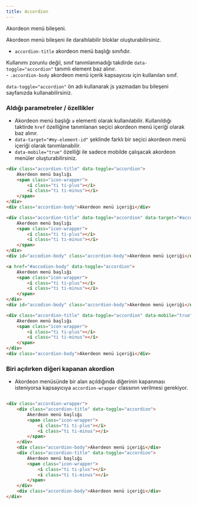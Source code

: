 ```yaml
---
title: Accordion
---
```

Akordeon menü bileşeni.

Akordeon menü bileşeni ile daraltılabilir bloklar oluşturabilirsiniz.

- <code>accordion-title</code> akordeon menü başlığı sınıfıdır.
<div class="fst-italic">
    Kullanımı zorunlu değil, sınıf tanımlanmadığı takdirde <code>data-toggle="accordion"</code> tanımlı element baz alınır.
</div>
- <code>.accordion-body</code> akordeon menü içerik kapsayıcısı için kullanılan sınıf.

<code>data-toggle="accordion"</code> ön adı kullanarak js yazmadan bu bileşeni sayfanızda kullanabilirsiniz.

### Aldığı parametreler / özellikler

* Akordeon menü başlığı <code>a</code> elementi olarak kullanılabilir. Kullanıldığı taktirde <code>href</code> özelliğine tanımlanan seçici akordeon menü içeriği olarak baz alınır.
* <code>data-target="#my-element-id"</code> şeklinde farklı bir seçici akordeon menü içeriği olarak tanımlanabilir.
* <code>data-mobile="true"</code> özelliği ile sadece mobilde çalışacak akordeon menüler oluşturabilirsiniz.

```html title="Örnek kullanımı - 1"
<div class="accordion-title" data-toggle="accordion">
    Akerdeon menü başlığı
    <span class="icon-wrapper">
        <i class="ti ti-plus"></i>
        <i class="ti ti-minus"></i>
    </span>
</div>
<div class="accordion-body">Akerdeon menü içeriği</div>
```

```html title="Örnek kullanımı - 2"
<div class="accordion-title" data-toggle="accordion" data-target="#accodion-body">
    Akerdeon menü başlığı
    <span class="icon-wrapper">
        <i class="ti ti-plus"></i>
        <i class="ti ti-minus"></i>
    </span>
</div>
<div id="accodion-body" class="accordion-body">Akerdeon menü içeriği</div>
```

```html title="Örnek kullanımı - 3"
<a href="#accodion-body" data-toggle="accordion">
    Akerdeon menü başlığı
    <span class="icon-wrapper">
        <i class="ti ti-plus"></i>
        <i class="ti ti-minus"></i>
    </span>
</div>
<div id="accodion-body" class="accordion-body">Akerdeon menü içeriği</div>
```

```html title="Mobilde çalışacak akordeon menü örnek kullanımı"
<div class="accordion-title" data-toggle="accordion" data-mobile="true">
    Akerdeon menü başlığı
    <span class="icon-wrapper">
        <i class="ti ti-plus"></i>
        <i class="ti ti-minus"></i>
    </span>
</div>
<div class="accordion-body">Akerdeon menü içeriği</div>
```


### Biri açılırken diğeri kapanan akordion

* Akordeon menüsünde bir alan açıldığında diğerinin kapanması isteniyorsa kapsayıcıya  <code>accordion-wrapper</code> classının verilmesi gerekiyor. 


```html title="Örnek kullanımı - 1"

<div class="accordion-wrapper">
    <div class="accordion-title" data-toggle="accordion">
        Akerdeon menü başlığı
        <span class="icon-wrapper">
            <i class="ti ti-plus"></i>
            <i class="ti ti-minus"></i>
        </span>
    </div>
    <div class="accordion-body">Akerdeon menü içeriği</div>
    <div class="accordion-title" data-toggle="accordion">
        Akerdeon menü başlığı
        <span class="icon-wrapper">
            <i class="ti ti-plus"></i>
            <i class="ti ti-minus"></i>
        </span>
    </div>
    <div class="accordion-body">Akerdeon menü içeriği</div>
</div>
```